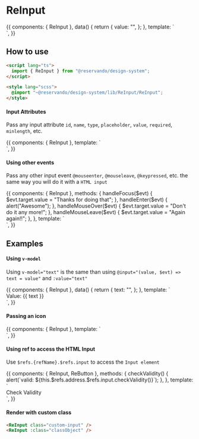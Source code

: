 
<Meta title="Components/Input" component={ReInput} />

# ReInput

<Canvas>
  <Story name="basic">
    {{
      components: { ReInput },
      data() {
        return {
          value: "",
        };
      },
      template: `
      <div style="max-width: 400px;">
        <ReInput placeholder="I'm just an input" v-model="value" />
      </div>
    `,
    }}
  </Story>
</Canvas>

## How to use

```html
<script lang="ts">
  import { ReInput } from "@reservando/design-system";
</script>

<style lang="scss">
  @import "~@reservando/design-system/lib/ReInput/ReInput";
</style>
```

<ArgsTable of={ReInput} />

#### Input Attributes

Pass any input attribute `id`, `name`, `type`, `placeholder`, `value`, `required`, `minlength`, etc.

<Canvas>
  <Story name="input attributes">
    {{
      components: { ReInput },
      template: `
      <div style="max-width: 400px;">
        <ReInput class="mb-3" value="I have a value here" />
        <ReInput class="mb-3" type="password" placeholder="Password here" />
        <ReInput class="mb-3" type="number" placeholder="Only numbers from 0 to 10" :max="10" :min="0" />
        <ReInput class="mb-3" placeholder="Im disabled" :disabled="true" />
      </div>
    `,
    }}
  </Story>
</Canvas>

#### Using other events

Pass any other input event `@mouseenter`, `@mouseleave`, `@keypressed`, etc. the same way you will do it with a `HTML input`

<Canvas>
  <Story name="html events">
    {{
      components: { ReInput },
      methods: {
        handleFocus($evt) {
          $evt.target.value = "Thanks for doing that";
        },
        handleEnter($evt) {
          alert("Awesome");
        },
        handleMouseOver($evt) {
          $evt.target.value = "Don't do it any more!";
        },
        handleMouseLeave($evt) {
          $evt.target.value = "Again again!!";
        },
      },
      template: `
      <div style="max-width: 400px;">
        <ReInput class="mb-3" placeholder="Focus me" @focus="handleFocus" />
        <ReInput class="mb-3" placeholder="Press Enter here" @keydown.enter="handleEnter" />
        <ReInput class="mb-3" placeholder="Hover me" @mouseover="handleMouseOver" @mouseleave="handleMouseLeave"/>
      </div>
    `,
    }}
  </Story>
</Canvas>

## Examples

#### Using `v-model`

Using `v-model="text"` is the same than using `@input="(value, $evt) => text = value"` and `:value="text"`

<Canvas>
  <Story name="using v-model">
    {{
      components: { ReInput },
      data() {
        return {
          text: "",
        };
      },
      template: `
      <div style="max-width: 400px;">
        <ReInput v-model="text" />
        <span class="hint">Value: {{ text }}</span>
      </div>
    `,
    }}
  </Story>
</Canvas>

#### Passing an icon

<Canvas>
  <Story name="with icon">
    {{
      components: { ReInput },
      template: `
      <div style="max-width: 400px;">
        <ReInput class="mb-3" placeholder="With preicon">
          <template slot="preicon">ICON</template>
        </ReInput>
        <ReInput class="mb-3" placeholder="With posticon">
          <template slot="posticon">ICON</template>
        </ReInput>
      </div>
    `,
    }}
  </Story>
</Canvas>

#### Using ref to access the HTML Input

Use `$refs.{refName}.$refs.input` to access the `Input element`

<Canvas>
  <Story name="using ref">
    {{
      components: { ReInput, ReButton },
      methods: {
        checkValidity() {
          alert(`valid: ${this.$refs.address.$refs.input.checkValidity()}`);
        },
      },
      template: `
      <div style="display: flex;">
        <ReInput ref="address" required placeholder="Required input" />
        <ReButton class="ml-3" @click="checkValidity">Check Validity</ReButton>
      </div>
    `,
    }}
  </Story>
</Canvas>

#### Render with custom class

```html
<ReInput class="custom-input" />
<ReInput :class="classObject" />
```
